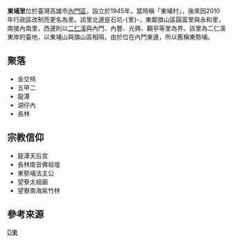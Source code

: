 {{ROC Village or Li Info
| Village/LiName = 東埔
| Village/Li = 里
| City/CountyName = 高雄市
| DivName = 內門區
| OldName = 東勢埔
| AreaTotal = 3.464
| Sub = 10
| HouseholdTotal = 180
| YearMonth = 2011年5月
| PopTotal = 585
| Male = 307
| Female = 278
| Longitude = 
| Latitude = 
| Neighbors = [[石坑里|石坑-{里}-]]、[[永富里_(內門區)|永富里]]、[[內南里_(內門區)|內南里]]、[[觀亭里|觀亭里]]、[[光興里_(內門區)|光興里]]、[[內豐里_(內門區)|內豐里]]、[[內門里|內門里]]<br/>[[旗山區|旗山區]]圓富里、永和里
| MapLocation = 高雄市內門區東埔里.svg
| Head = 張錦泉
| Address = 東埔里6鄰東勢埔33號
| Website =
| Photo = 
| Photo size = 170px
| Caption = 
| DataSource = *[http://cabu.kcg.gov.tw/Report/ReportTypeFile.aspx?id=92&menuid=183 高雄市政府民政局]
*[http://kh.twup.org/ 高雄市-{里}-政資訊網]
}}
'''東埔里'''位於臺灣高雄市[[內門區|內門區]]，設立於1945年，當時稱「東埔村」{{r|誌}}，後來因2010年行政區改制而更名為里。該里北邊是石坑-{里}-，東鄰旗山區圓富里與永和里，南接內南里，西邊則以[[二仁溪|二仁溪]]與內門、內豐、光興、觀亭等里為界{{r|內}}。該里為二仁溪東岸的臺地，以東埔山與旗山區相隔，由於位在內門東邊，所以舊稱東勢埔{{r|誌}}。

== 聚落 ==
* 金交椅
* 五甲二
* 龍潭
* 湖仔內
* 長林

== 宗教信仰 ==
* 龍潭天后宮
* 長林南音佛祖壇
* 東勢埔法主公
* 望寮太祖廟
* 望寮南海紫竹林

== 參考來源 ==
{{reflist|refs=
<ref name="內">{{cite book | language = zh-tw | publisher = 高雄縣內門鄉公所 | title =《內門鄉為民服務手冊》 | editor =  | isbn = |pages=96、97頁|date=2009年8月}}</ref>
<ref name="誌">{{cite book | language = zh-tw | publisher = 高雄縣內門鄉公所 | title =《內門鄉誌》 | editor =  | year =1993 |month=  | isbn = |pages=24頁}}</ref>
}}

{{內門區行政區劃}}

[[Category:內門區行政區劃|D東]]
